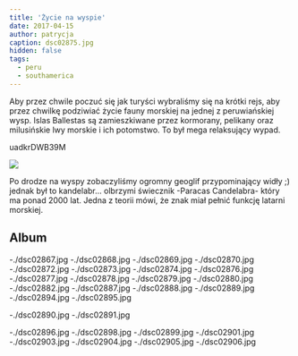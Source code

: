 ```yaml
---
title: 'Życie na wyspie'
date: 2017-04-15
author: patrycja
caption: dsc02875.jpg
hidden: false
tags:
  - peru
  - southamerica
---
```


Aby przez chwile poczuć się jak turyści wybraliśmy się na krótki rejs, aby przez chwilkę podziwiać życie fauny morskiej na jednej z peruwiańskiej wysp. Islas Ballestas są zamieszkiwane przez kormorany, pelikany oraz milusińskie lwy morskie i ich potomstwo. To był mega relaksujący wypad.

<youtube>uadkrDWB39M</youtube>

![](./dsc02866.jpg)

Po drodze na wyspy zobaczyliśmy ogromny geoglif przypominający widły ;) jednak był to kandelabr... olbrzymi świecznik -Paracas Candelabra- który ma ponad 2000 lat. Jedna z teorii mówi, że znak miał pełnić funkcję latarni morskiej.

## Album

<grid>
  -./dsc02867.jpg -./dsc02868.jpg -./dsc02869.jpg -./dsc02870.jpg
  -./dsc02872.jpg -./dsc02873.jpg -./dsc02874.jpg -./dsc02876.jpg
  -./dsc02877.jpg -./dsc02878.jpg -./dsc02879.jpg -./dsc02880.jpg
  -./dsc02882.jpg -./dsc02887.jpg -./dsc02888.jpg -./dsc02889.jpg
  -./dsc02894.jpg -./dsc02895.jpg
</grid>

<grid>-./dsc02890.jpg -./dsc02891.jpg</grid>

<grid>
  -./dsc02896.jpg -./dsc02898.jpg -./dsc02899.jpg -./dsc02901.jpg
  -./dsc02903.jpg -./dsc02904.jpg -./dsc02905.jpg -./dsc02906.jpg
</grid>

